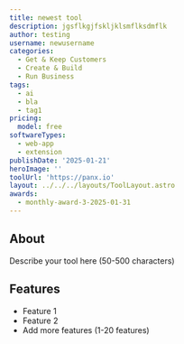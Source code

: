 ```yaml
---
title: newest tool
description: jgsflkgjfskljklsmflksdmflk
author: testing
username: newusername
categories:
  - Get & Keep Customers
  - Create & Build
  - Run Business
tags:
  - ai
  - bla
  - tag1
pricing:
  model: free
softwareTypes:
  - web-app
  - extension
publishDate: '2025-01-21'
heroImage: ''
toolUrl: 'https://panx.io'
layout: ../../../layouts/ToolLayout.astro
awards:
  - monthly-award-3-2025-01-31
---
```

## About
Describe your tool here (50-500 characters)

## Features
- Feature 1
- Feature 2
- Add more features (1-20 features)
